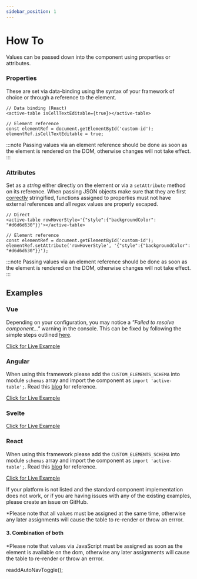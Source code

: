 ```yaml
---
sidebar_position: 1
---
```


# How To

Values can be passed down into the component using properties or attributes.

### Properties

These are set via data-binding using the syntax of your framework of choice or through a reference to the element.

```
// Data binding (React)
<active-table isCellTextEditable={true}></active-table>

// Element reference
const elementRef = document.getElementById('custom-id');
elementRef.isCellTextEditable = true;
```

:::note
Passing values via an element reference should be done as soon as the element is rendered on the DOM, otherwise changes will not take effect.
:::

### Attributes

Set as a _string_ either directly on the element or via a `setAttribute` method on its reference. When passing JSON objects
make sure that they are first [correctly](https://jsonlint.com/) stringified, functions assigned to properties must not have external references
and all regex values are properly escaped.

```
// Direct
<active-table rowHoverStyle='{"style":{"backgroundColor": "#d6d6d630"}}'></active-table>

// Element reference
const elementRef = document.getElementById('custom-id');
elementRef.setAttribute('rowHoverStyle', '{"style":{"backgroundColor": "#d6d6d630"}}');
```

:::note
Passing values via an element reference should be done as soon as the element is rendered on the DOM, otherwise changes will not take effect.
:::

## Examples

### Vue

Depending on your configuration, you may notice a _"Failed to resolve component..."_ warning in the console. This can be fixed by following
the simple steps outlined [here](https://vuejs.org/guide/extras/web-components.html#using-custom-elements-in-vue).

[Click for Live Example](https://codesandbox.io/s/active-table-vue-z729vs?file=/src/App.vue)

### Angular

When using this framework please add the `CUSTOM_ELEMENTS_SCHEMA` into module `schemas` array and import the component
as `import 'active-table';`. Read this [blog](https://www.thisdot.co/blog/how-to-integrate-web-components-using-lit-in-angular) for reference.

[Click for Live Example](https://codesandbox.io/s/active-table-angular-9v8nfe?file=/src/app/app.component.html)

### Svelte

[Click for Live Example](https://codesandbox.io/s/active-table-svelte-dbd0qp)

### React

When using this framework please add the `CUSTOM_ELEMENTS_SCHEMA` into module `schemas` array and import the component
as `import 'active-table';`. Read this [blog](https://www.thisdot.co/blog/how-to-integrate-web-components-using-lit-in-angular) for reference.

[Click for Live Example](https://codesandbox.io/s/interesting-joana-9v8nfe?file=/src/app/app.component.ts)

If your platform is not listed and the standard component implementation does not work, or if you are having issues with any of
the existing examples, please create an issue on GitHub.

\*Please note that all values must be assigned at the same time, otherwise any later assignments will cause the table to re-render or throw an errror.

#### 3. Combination of both

\*Please note that values via JavaScript must be assigned as soon as the element is available on the dom, otherwise any later assignments will cause the table
to re-render or throw an errror.

readdAutoNavToggle();
